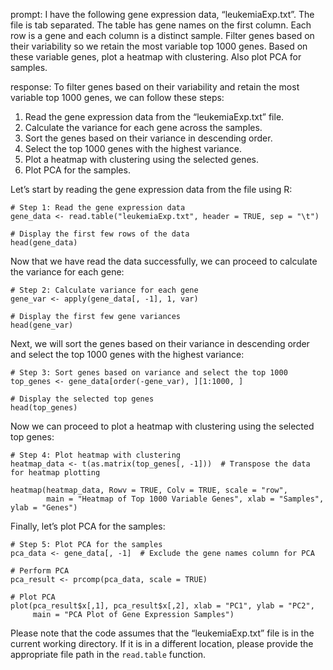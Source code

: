 prompt:
I have the following gene expression data, "leukemiaExp.txt". The file is tab separated. The table has gene names on the first column. Each row is a gene and each column is a distinct sample. Filter genes based on their variability so we retain the most variable top 1000 genes. Based on these variable genes, plot a heatmap with clustering. Also plot PCA for samples.

response:
To filter genes based on their variability and retain the most variable top 1000 genes, we can follow these steps:

1. Read the gene expression data from the "leukemiaExp.txt" file.
2. Calculate the variance for each gene across the samples.
3. Sort the genes based on their variance in descending order.
4. Select the top 1000 genes with the highest variance.
5. Plot a heatmap with clustering using the selected genes.
6. Plot PCA for the samples.

Let's start by reading the gene expression data from the file using R:

```
# Step 1: Read the gene expression data
gene_data <- read.table("leukemiaExp.txt", header = TRUE, sep = "\t")

# Display the first few rows of the data
head(gene_data)
```

Now that we have read the data successfully, we can proceed to calculate the variance for each gene:

```
# Step 2: Calculate variance for each gene
gene_var <- apply(gene_data[, -1], 1, var)

# Display the first few gene variances
head(gene_var)
```

Next, we will sort the genes based on their variance in descending order and select the top 1000 genes with the highest variance:

```
# Step 3: Sort genes based on variance and select the top 1000
top_genes <- gene_data[order(-gene_var), ][1:1000, ]

# Display the selected top genes
head(top_genes)
```

Now we can proceed to plot a heatmap with clustering using the selected top genes:

```
# Step 4: Plot heatmap with clustering
heatmap_data <- t(as.matrix(top_genes[, -1]))  # Transpose the data for heatmap plotting

heatmap(heatmap_data, Rowv = TRUE, Colv = TRUE, scale = "row",
        main = "Heatmap of Top 1000 Variable Genes", xlab = "Samples", ylab = "Genes")
```

Finally, let's plot PCA for the samples:

```
# Step 5: Plot PCA for the samples
pca_data <- gene_data[, -1]  # Exclude the gene names column for PCA

# Perform PCA
pca_result <- prcomp(pca_data, scale = TRUE)

# Plot PCA
plot(pca_result$x[,1], pca_result$x[,2], xlab = "PC1", ylab = "PC2",
     main = "PCA Plot of Gene Expression Samples")
```

Please note that the code assumes that the "leukemiaExp.txt" file is in the current working directory. If it is in a different location, please provide the appropriate file path in the `read.table` function.
